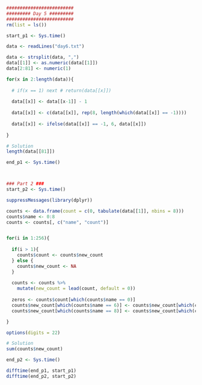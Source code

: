 ```r
#########################
######### Day 5 #########
#########################
rm(list = ls())

start_p1 <- Sys.time()

data <- readLines("day6.txt")

data <- strsplit(data, ",")
data[[1]] <- as.numeric(data[[1]])
data[2:81] <- numeric(1)

for(x in 2:length(data)){
  
  # if(x == 1) next # return(data[[x]])
  
  data[[x]] <- data[[x-1]] - 1
  
  data[[x]] <- c(data[[x]], rep(8, length(which(data[[x]] == -1))))
  
  data[[x]] <- ifelse(data[[x]] == -1, 6, data[[x]])
  
}

# Solution
length(data[[81]])

end_p1 <- Sys.time()



### Part 2 ###
start_p2 <- Sys.time()

suppressMessages(library(dplyr))

counts <- data.frame(count = c(0, tabulate(data[[1]], nbins = 8)))
counts$name <- 0:8
counts <- counts[, c("name", "count")]


for(i in 1:256){
  
  if(i > 1){
    counts$count <- counts$new_count
  } else {
    counts$new_count <- NA
  }
  
  counts <- counts %>% 
    mutate(new_count = lead(count, default = 0))
  
  zeros <- counts$count[which(counts$name == 0)]
  counts$new_count[which(counts$name == 6)] <- counts$new_count[which(counts$name == 6)] + zeros
  counts$new_count[which(counts$name == 8)] <- counts$new_count[which(counts$name == 8)] + zeros

}

options(digits = 22)

# Solution
sum(counts$new_count)

end_p2 <- Sys.time()

difftime(end_p1, start_p1)
difftime(end_p2, start_p2)

```
